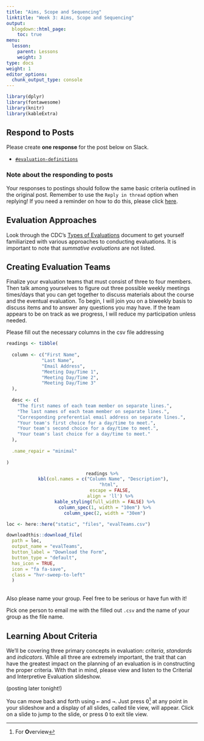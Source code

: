 ```yaml
---
title: "Aims, Scope and Sequencing"
linktitle: "Week 3: Aims, Scope and Sequencing"
output:
  blogdown::html_page:
    toc: true
menu:
  lesson:
    parent: Lessons
    weight: 3
type: docs
weight: 1
editor_options: 
  chunk_output_type: console
---
```


<style>
  .hvr-sweep-to-left {
    display: inline-block;
    vertical-align: middle;
    -webkit-transform: perspective(1px) translateZ(0);
    transform: perspective(1px) translateZ(0);
    box-shadow: 0 0 1px rgba(0, 0, 0, 0);
    position: relative;
    -webkit-transition-property: color;
    transition-property: color;
    -webkit-transition-duration: 0.25s;
    transition-duration: 0.25s;
  }

.hvr-sweep-to-left:before {
  content: "";
  position: absolute;
  z-index: -1;
  top: 0;
  left: 0;
  right: 0;
  bottom: 0;
  background: #006269;
    -webkit-transform: scaleX(0);
  transform: scaleX(0);
  -webkit-transform-origin: 100% 50%;
  transform-origin: 100% 50%;
  -webkit-transition-property: transform;
  transition-property: transform;
  -webkit-transition-duration: 0.3s;
  transition-duration: 0.3s;
  -webkit-transition-timing-function: ease-out;
  transition-timing-function: ease-out;
}

.hvr-sweep-to-left:hover, .hvr-sweep-to-left:focus, .hvr-sweep-to-left:active {
  color: white;
}

.hvr-sweep-to-left:hover:before, .hvr-sweep-to-left:focus:before, .hvr-sweep-to-left:active:before {
  -webkit-transform: scaleX(1);
  transform: scaleX(1);
}
</style>
  
```r
library(dplyr)
library(fontawesome)
library(knitr)
library(kableExtra)
```

## Respond to Posts
Please create **one response** for the post below on Slack. 

- [`#evaluation-definitions`](https://2021edp617.slack.com/archives/C01L18T7NR2){target="_blank"}

### Note about the responding to posts 
Your responses to postings should follow the same basic criteria outlined in the original post. Remember to use the `Reply in thread` option when replying! If you need a reminder on how to do this, please click [here](/lesson/02-lesson/#responses).

## Evaluation Approaches
Look through the CDC's [Types of Evaluations](/handouts/Types of Evaluation.pdf){target="_blank"} document to get yourself familiarized with various approaches to conducting evaluations. It is important to note that *summative evaluations* are not listed.

## Creating Evaluation Teams
Finalize your evaluation teams that must consist of three to four members. Then talk among yourselves to figure out three possible weekly meetings times/days that you can get together to discuss materials about the course and the eventual evaluation. To begin, I will join you on a biweekly basis to discuss items and to answer any questions you may have. If the team appears to be on track as we progress, I will reduce my participation unless needed.

Please fill out the necessary columns in the csv file addressing

```r

readings <- tibble(
  
  column <- c("First Name", 
             "Last Name",
             "Email Address",
             "Meeting Day/Time 1",
             "Meeting Day/Time 2",
             "Meeting Day/Time 3"
  ),
  
  desc <- c(
    "The first names of each team member on separate lines.",
    "The last names of each team member on separate lines.",
    "Corresponding preferential email address on separate lines.",
    "Your team's first choice for a day/time to meet.",
    "Your team's second choice for a day/time to meet.",
    "Your team's last choice for a day/time to meet."
  ),
  
  .name_repair = "minimal"
  
)

```

<center>
```r
readings %>%
  kbl(col.names = c("Column Name", "Description"), 
      "html", 
      escape = FALSE,
      align = 'll') %>%
  kable_styling(full_width = FALSE) %>%
  column_spec(1, width = "10em") %>%
  column_spec(2, width = "30em")
```
</center>

```r
loc <- here::here("static", "files", "evalTeams.csv")

downloadthis::download_file(
  path = loc,
  output_name = "evalTeams",
  button_label = "Download the Form",
  button_type = "default",
  has_icon = TRUE,
  icon = "fa fa-save",
  class = "hvr-sweep-to-left"
  )
```
<br>
Also please name your group. Feel free to be serious or have fun with it!

Pick one person to email me with the filled out `.csv` and the name of your group as the file name.

## Learning About Criteria
We'll be covering three primary concepts in evaluation: *criteria*, *standards* and *indicators*. While all three are extremely important, the trait that can have the greatest impact on the planning of an evaluation is in constructing the proper criteria. With that in mind, please view and listen to the Criterial and Interpretive Evaluation slideshow. 

(posting later tonight!)

You can move back and forth using <kbd>←</kbd> and <kbd>→</kbd>. Just press <kbd>O</kbd>^[For **O**verview] at any point in your slideshow and a display of all slides, called tile view, will appear. Click on a slide to jump to the slide, or press <kbd>O</kbd> to exit tile view.


